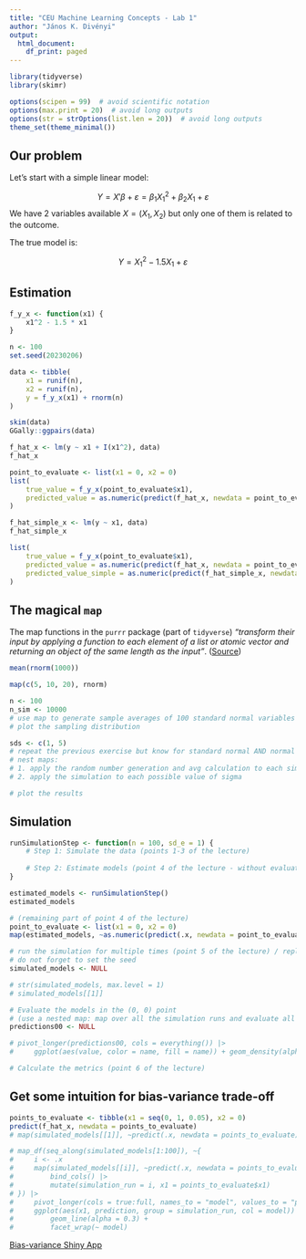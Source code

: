 ```yaml
---
title: "CEU Machine Learning Concepts - Lab 1"
author: "János K. Divényi"
output:
  html_document:
    df_print: paged
---
```



```r
library(tidyverse)
library(skimr)

options(scipen = 99)  # avoid scientific notation
options(max.print = 20)  # avoid long outputs
options(str = strOptions(list.len = 20))  # avoid long outputs
theme_set(theme_minimal())
```

## Our problem

Let's start with a simple linear model:

$$
Y = X'\beta + \varepsilon = \beta_1 X_1^2 + \beta_2 X_1 + \varepsilon
$$
We have 2 variables available $X = (X_1, X_2)$ but only one of them is related to the outcome.

The true model is:

$$
Y = X_1^2 - 1.5  X_1+ \varepsilon
$$

## Estimation

```r
f_y_x <- function(x1) {
    x1^2 - 1.5 * x1
}
```

```r
n <- 100
set.seed(20230206)

data <- tibble(
    x1 = runif(n),
    x2 = runif(n),
    y = f_y_x(x1) + rnorm(n)
)
```

```r
skim(data)
GGally::ggpairs(data)
```


```r
f_hat_x <- lm(y ~ x1 + I(x1^2), data)
f_hat_x
```

```r
point_to_evaluate <- list(x1 = 0, x2 = 0)
list(
    true_value = f_y_x(point_to_evaluate$x1),
    predicted_value = as.numeric(predict(f_hat_x, newdata = point_to_evaluate))
)
```

```r
f_hat_simple_x <- lm(y ~ x1, data)
f_hat_simple_x

list(
    true_value = f_y_x(point_to_evaluate$x1),
    predicted_value = as.numeric(predict(f_hat_x, newdata = point_to_evaluate)),
    predicted_value_simple = as.numeric(predict(f_hat_simple_x, newdata = point_to_evaluate))
)
```


## The magical `map`

The map functions in the `purrr` package (part of `tidyverse`) _"transform their input by applying a function to each element of a list or atomic vector and returning an object of the same length as the input"_. ([Source](https://purrr.tidyverse.org/reference/map.html))

```r
mean(rnorm(1000))
```

```r
map(c(5, 10, 20), rnorm)
```


```r
n <- 100
n_sim <- 10000
# use map to generate sample averages of 100 standard normal variables - 10k times
# plot the sampling distribution
```

```r
sds <- c(1, 5)
# repeat the previous exercise but know for standard normal AND normal with sd=5 variables
# nest maps:
# 1. apply the random number generation and avg calculation to each simulation step
# 2. apply the simulation to each possible value of sigma

# plot the results
```

## Simulation

```r
runSimulationStep <- function(n = 100, sd_e = 1) {
    # Step 1: Simulate the data (points 1-3 of the lecture)
    
    # Step 2: Estimate models (point 4 of the lecture - without evaluating on a given point)
}
```

```r
estimated_models <- runSimulationStep()
estimated_models
```

```r
# (remaining part of point 4 of the lecture)
point_to_evaluate <- list(x1 = 0, x2 = 0)
map(estimated_models, ~as.numeric(predict(.x, newdata = point_to_evaluate)))
```

```r
# run the simulation for multiple times (point 5 of the lecture) / replace the NULL with a clever map
# do not forget to set the seed
simulated_models <- NULL
```


```r
# str(simulated_models, max.level = 1)
# simulated_models[[1]]
```

```r
# Evaluate the models in the (0, 0) point
# (use a nested map: map over all the simulation runs and evaluate all the estimated models)
predictions00 <- NULL
```


```r
# pivot_longer(predictions00, cols = everything()) |>
#     ggplot(aes(value, color = name, fill = name)) + geom_density(alpha = 0.5)
```


```r
# Calculate the metrics (point 6 of the lecture)

```

## Get some intuition for bias-variance trade-off

```r
points_to_evaluate <- tibble(x1 = seq(0, 1, 0.05), x2 = 0)
predict(f_hat_x, newdata = points_to_evaluate)
# map(simulated_models[[1]], ~predict(.x, newdata = points_to_evaluate)) |> bind_cols()
```


```r
# map_df(seq_along(simulated_models[1:100]), ~{
#     i <- .x
#     map(simulated_models[[i]], ~predict(.x, newdata = points_to_evaluate)) |> 
#         bind_cols() |>
#         mutate(simulation_run = i, x1 = points_to_evaluate$x1)
# }) |>
#     pivot_longer(cols = true:full, names_to = "model", values_to = "prediction") |>
#     ggplot(aes(x1, prediction, group = simulation_run, col = model)) +
#         geom_line(alpha = 0.3) +
#         facet_wrap(~ model)
```

[Bias-variance Shiny App](https://divenyijanos.shinyapps.io/bias-variance-app/)
